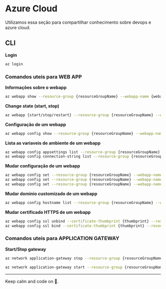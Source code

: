 
<Meta title="Guide/Azure" />

# Azure Cloud

Utilizamos essa seção para compartilhar conhecimento sobre devops e azure cloud.

## CLI

**Login**

```bash
az login
```

### Comandos uteis para WEB APP

**Informações sobre o webapp**

```bash
az webapp show --resource-group {resourceGroupName} --webapp-name {webappName}
```

**Change state (start, stop)**

```bash
az webapp {start/stop/restart} --resource-group {resourceGroupName} --webapp-name {webappName}
```

**Configuração de um webapp**

```bash
az webapp config show --resource-group {resourceGroupName} --webapp-name {webappName}
```

**Lista as variaveis de ambiente de um webapp**

```bash
az webapp config appsettings list --resource-group {resourceGroupName} --webapp-name {webappName}
az webapp config connection-string list --resource-group {resourceGroupName} --webapp-name {webappName}
```

**Mudar configuração de um webapp**

```bash
az webapp config set --resource-group {resourceGroupName} --webapp-name {webappName} --net-framework-version "v4.0"
az webapp config set --resource-group {resourceGroupName} --webapp-name {webappName} --windows-fx-version "DOTNETCORE|2.1"
az webapp config set --resource-group {resourceGroupName} --webapp-name {webappName} --linux-fx-version "NODE|16-lts"
```

**Mudar dominio customizado de um webapp**

```bash
az webapp config hostname list --resource-group {resourceGroupName} --webapp-name {webappName}
```

**Mudar certificado HTTPS de um webapp**

```bash
az webapp config ssl unbind --certificate-thumbprint {thumbprint} --resource-group {resourceGroupName} --name {webappName}
az webapp config ssl bind --certificate-thumbprint {thumbprint} --resource-group {resourceGroupName} --name {webappName} --ssl-type SNI
```

### Comandos uteis para APPLICATION GATEWAY

**Start/Stop gateway**

```bash
az network application-gateway stop --resource-group {resourceGroupName} --name {gatewayName}

az network application-gateway start --resource-group {resourceGroupName} --name {gatewayName}
```

---

Keep calm and code on 🤘.
